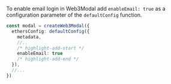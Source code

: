 To enable email login in Web3Modal add `enableEmail: true` as a configuration parameter of the `defaultConfig` function.

```ts
const modal = createWeb3Modal({
  ethersConfig: defaultConfig({
    metadata,
    //..
    /* highlight-add-start */
    enableEmail: true
    /* highlight-add-end */
  }),
  //...
})
```
